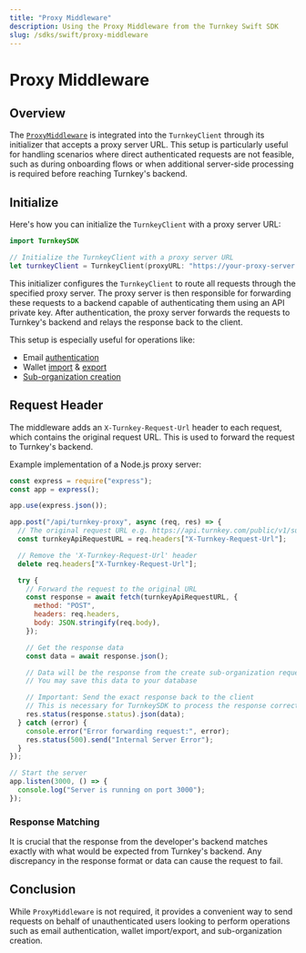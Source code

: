 ```yaml
---
title: "Proxy Middleware"
description: Using the Proxy Middleware from the Turnkey Swift SDK
slug: /sdks/swift/proxy-middleware
---
```


# Proxy Middleware

## Overview

The [`ProxyMiddleware`](https://github.com/tkhq/swift-sdk/blob/bd8993b4b6b35c44d4a917b06dd44490961c4f28/Sources/Middleware/ProxyMiddleware.swift) is integrated into the `TurnkeyClient` through its initializer that accepts a proxy server URL. This setup is particularly useful for handling scenarios where direct authenticated requests are not feasible, such as during onboarding flows or when additional server-side processing is required before reaching Turnkey's backend.

## Initialize

Here's how you can initialize the `TurnkeyClient` with a proxy server URL:

```swift
import TurnkeySDK

// Initialize the TurnkeyClient with a proxy server URL
let turnkeyClient = TurnkeyClient(proxyURL: "https://your-proxy-server.com/api/turnkey-proxy")
```

This initializer configures the `TurnkeyClient` to route all requests through the specified proxy server. The proxy server is then responsible for forwarding these requests to a backend capable of authenticating them using an API private key. After authentication, the proxy server forwards the requests to Turnkey's backend and relays the response back to the client.

This setup is especially useful for operations like:

- Email [authentication](/features/email-auth)
- Wallet [import](/features/import-wallets) & [export](/features/export-wallets)
- [Sub-organization creation](/concepts/sub-organizations#creating-sub-organizations)

## Request Header

The middleware adds an `X-Turnkey-Request-Url` header to each request, which contains the original request URL. This is used to forward the request to Turnkey's backend.

Example implementation of a Node.js proxy server:

```javascript
const express = require("express");
const app = express();

app.use(express.json());

app.post("/api/turnkey-proxy", async (req, res) => {
  // The original request URL e.g. https://api.turnkey.com/public/v1/submit/create_sub_organization
  const turnkeyApiRequestURL = req.headers["X-Turnkey-Request-Url"];

  // Remove the 'X-Turnkey-Request-Url' header
  delete req.headers["X-Turnkey-Request-Url"];

  try {
    // Forward the request to the original URL
    const response = await fetch(turnkeyApiRequestURL, {
      method: "POST",
      headers: req.headers,
      body: JSON.stringify(req.body),
    });

    // Get the response data
    const data = await response.json();

    // Data will be the response from the create sub-organization request
    // You may save this data to your database

    // Important: Send the exact response back to the client
    // This is necessary for TurnkeySDK to process the response correctly
    res.status(response.status).json(data);
  } catch (error) {
    console.error("Error forwarding request:", error);
    res.status(500).send("Internal Server Error");
  }
});

// Start the server
app.listen(3000, () => {
  console.log("Server is running on port 3000");
});
```

### Response Matching

It is crucial that the response from the developer's backend matches exactly with what would be expected from Turnkey's backend. Any discrepancy in the response format or data can cause the request to fail.

## Conclusion

While `ProxyMiddleware` is not required, it provides a convenient way to send requests on behalf of unauthenticated users looking to perform operations such as email authentication, wallet import/export, and sub-organization creation.
